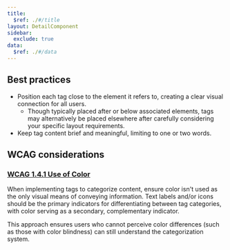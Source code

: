 ```yaml
---
title:
  $ref: ./#/title
layout: DetailComponent
sidebar:
  exclude: true
data:
  $ref: ./#/data
---
```


## Best practices

- Position each tag close to the element it refers to, creating a clear visual connection for all users.
  - Though typically placed after or below associated elements, tags may alternatively be placed elsewhere after carefully considering your specific layout requirements.
- Keep tag content brief and meaningful, limiting to one or two words.

## WCAG considerations

### [WCAG 1.4.1 Use of Color](https://www.w3.org/WAI/WCAG21/Understanding/use-of-color.html)
When implementing tags to categorize content, ensure color isn't used as the only visual means of conveying information. Text labels and/or icons should be the primary indicators for differentiating between tag categories, with color serving as a secondary, complementary indicator. 

This approach ensures users who cannot perceive color differences (such as those with color blindness) can still understand the categorization system.
